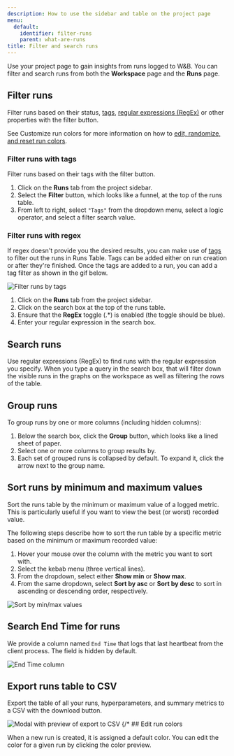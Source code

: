 ```yaml
---
description: How to use the sidebar and table on the project page
menu:
  default:
    identifier: filter-runs
    parent: what-are-runs
title: Filter and search runs
---
```


Use your project page to gain insights from runs logged to W&B. You can filter and search runs from both the **Workspace** page and the **Runs** page.

## Filter runs

Filter runs based on their status, [tags](#filter-runs-with-tags), [regular expressions (RegEx)](#filter-runs-with-regular-expressions-regex) or other properties with the filter button.

See Customize run colors for more information on how to [edit, randomize, and reset run colors](/guides/runs/run-colors/).

### Filter runs with tags

Filter runs based on their tags with the filter button.

1. Click on the **Runs** tab from the project sidebar.
2. Select the **Filter** button, which looks like a funnel, at the top of the runs table.
3. From left to right, select `"Tags"` from the dropdown menu, select a logic operator, and select a filter search value.

### Filter runs with regex

If regex doesn't provide you the desired results, you can make use of [tags](/guides/runs/filter-runs/#filter-runs-with-tags) to filter out the runs in Runs Table. Tags can be added either on run creation or after they're finished. Once the tags are added to a run, you can add a tag filter as shown in the gif below.

<Frame>
    <img src="/images/app_ui/filter_runs.gif" alt="Filter runs by tags"  />
</Frame>

1. Click on the **Runs** tab from the project sidebar.
2. Click on the search box at the top of the runs table.
3. Ensure that the **RegEx** toggle (.*) is enabled (the toggle should be blue).
4. Enter your regular expression in the search box.

## Search runs

Use regular expressions (RegEx) to find runs with the regular expression you specify. When you type a query in the search box, that will filter down the visible runs in the graphs on the workspace as well as filtering the rows of the table.

## Group runs

To group runs by one or more columns (including hidden columns):

1. Below the search box, click the **Group** button, which looks like a lined sheet of paper.
1. Select one or more columns to group results by.
1. Each set of grouped runs is collapsed by default. To expand it, click the arrow next to the group name.

## Sort runs by minimum and maximum values
Sort the runs table by the minimum or maximum value of a logged metric. This is particularly useful if you want to view the best (or worst) recorded value.

The following steps describe how to sort the run table by a specific metric based on the minimum or maximum recorded value:

1. Hover your mouse over the column with the metric you want to sort with.
2. Select the kebab menu (three vertical lines).
3. From the dropdown, select either **Show min** or **Show max**.
4. From the same dropdown, select **Sort by asc** or **Sort by desc** to sort in ascending or descending order, respectively. 

<Frame>
    <img src="/images/app_ui/runs_min_max.gif" alt="Sort by min/max values"  />
</Frame>

## Search End Time for runs

We provide a column named `End Time` that logs that last heartbeat from the client process. The field is hidden by default.

<Frame>
    <img src="/images/app_ui/search_run_endtime.png" alt="End Time column"  />
</Frame>

## Export runs table to CSV

Export the table of all your runs, hyperparameters, and summary metrics to a CSV with the download button.

<Frame>
    <img src="/images/app_ui/export_to_csv.gif" alt="Modal with preview of export to CSV"  />
</Frame>
{/* ## Edit run colors

When a new run is created, it is assigned a default color. You can edit the color for a given run by clicking the color preview.


<!-- Look for a green dot next to the name of runs— this indicates they're active in the table and on the graph legends. */}

{/* ## Bulk select runs

Delete multiple runs at once, or tag a group of runs— bulk selection makes it easier to keep the runs table organized.

<Frame>
    <img src="/images/app_ui/howto_bulk_select.gif"  />
</Frame> */}

{/* ## Select all runs in table

Click the checkbox in the upper left corner of the table, and click "Select all runs" to select every run that matches the current set of filters.

<Frame>
    <img src="/images/app_ui/all_runs_select.gif"  />
</Frame> */}

{/* ## Search columns in the table

Search for the columns in the table UI guide with the **Columns** button.

<Frame>
    <img src="/images/app_ui/search_columns.gif"  />
</Frame> */}